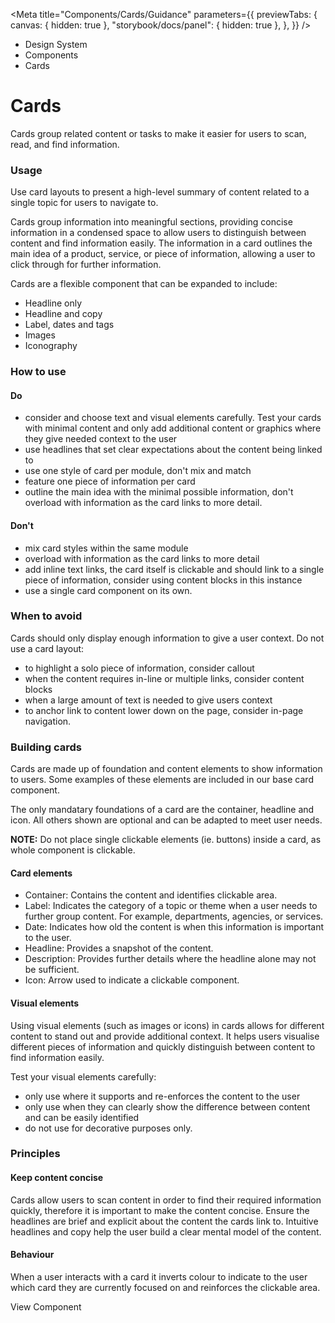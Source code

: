 
<Meta
	title="Components/Cards/Guidance"
	parameters={{
		previewTabs: {
			canvas: { hidden: true },
			"storybook/docs/panel": { hidden: true },
		},
	}}
/>

<div className="act-docs-container">
	<Masthead />
	<main className="act-body">
		<div className="act-flex act-flex-light-purple">
			<div className="act-flex__container act-flex__container-padding-trim">
				<div className="act-flex__grid">
					<div className="act-flex__row">
						<div className="act-col__cw-12">
							<div className="act-box">
								<div className="act-breadcrumbs">
									<ul className="act-breadcrumbs__container">
										<li className="act-breadcrumbs__crumb act-h6">
											<LinkTo className="act-breadcrumbs__crumb__link" kind="system-introduction--page">
												Design System <i className="fa-solid fa-angle-right"></i>
											</LinkTo>
										</li>
										<li className="act-breadcrumbs__crumb act-h6">
											<LinkTo className="act-breadcrumbs__crumb__link" kind="components-overview--page">
												Components <i className="fa-solid fa-angle-right"></i>
											</LinkTo>
										</li>
										<li className="act-breadcrumbs__crumb act-h6">
											<LinkTo className="act-breadcrumbs__crumb__link" kind="components-overview--pageoverview--page">
												Cards <i className="fa-solid fa-angle-right"></i>
											</LinkTo>
										</li>
									</ul>
								</div>
								<h1>Cards</h1>
								<p>Cards group related content or tasks to make it easier for users to scan, read, and find information.</p>
							</div>
						</div>
					</div>
				</div>
			</div>
		</div>
		<div className="act-flex">
			<div className="act-flex__container">
				<div className="act-flex__grid">
					<div className="act-flex__row">
						<div className="act-col__cw-12">
							<div className="act-box">
								<h3>Usage</h3>
								<p>Use card layouts to present a high-level summary of content related to a single topic for users to navigate to.</p>
								<p>Cards group information into meaningful sections, providing concise information in a condensed space to allow users to distinguish between content and find information easily. The information in a card outlines the main idea of a product, service, or piece of information, allowing a user to click through for further information.</p>
								<p>Cards are a flexible component that can be expanded to include:</p>
								<ul>
									<li>Headline only</li>
									<li>Headline and copy</li>
									<li>Label, dates and tags</li>
									<li>Images</li>
									<li>Iconography</li>
								</ul>
							</div>
						</div>
					</div>
					<div className="act-flex__row">
						<div className="act-col__cw-12">
							<div className="act-box">
								<h3>How to use</h3>
								<h4>Do</h4>
								<ul>
									<li>consider and choose text and visual elements carefully. Test your cards with minimal content and only add additional content or graphics where they give needed context to the user</li>
									<li>use headlines that set clear expectations about the content being linked to</li>
									<li>use one style of card per module, don't mix and match</li>
									<li>feature one piece of information per card</li>
									<li>outline the main idea with the minimal possible information, don't overload with information as the card links to more detail.</li>
								</ul>
								<h4>Don't</h4>
								<ul>
									<li>mix card styles within the same module</li>
									<li>overload with information as the card links to more detail</li>
									<li>add inline text links, the card itself is clickable and should link to a single piece of information, consider using content blocks in this instance</li>
									<li>use a single card component on its own.</li>
								</ul>
							</div>
						</div>
					</div>
					<div className="act-flex__row">
						<div className="act-col__cw-12">
							<div className="act-box">
								<h3>When to avoid</h3>
								<p>Cards should only display enough information to give a user context. Do not use a card layout:</p>
								<ul>
									<li>to highlight a solo piece of information, consider callout</li>
									<li>when the content requires in-line or multiple links, consider content blocks</li>
									<li>when a large amount of text is needed to give users context</li>
									<li>to anchor link to content lower down on the page, consider in-page navigation.</li>
								</ul>
							</div>
						</div>
					</div>
					<div className="act-flex__row">
						<div className="act-col__cw-12">
							<div className="act-box">
								<h3>Building cards</h3>
								<p>Cards are made up of foundation and content elements to show information to users. Some examples of these elements are included in our base card component.</p>
								<p>The only mandatary foundations of a card are the container, headline and icon. All others shown are optional and can be adapted to meet user needs.</p>
								<p><b>NOTE:</b> Do not place single clickable elements (ie. buttons) inside a card, as whole component is clickable.</p>
								<h4>Card elements</h4>
								<ul>
									<li>Container: Contains the content and identifies clickable area.</li>
									<li>Label: Indicates the category of a topic or theme when a user needs to further group content. For example, departments, agencies, or services.</li>
									<li>Date: Indicates how old the content is when this information is important to the user.</li>
									<li>Headline: Provides a snapshot of the content.</li>
									<li>Description: Provides further details where the headline alone may not be sufficient.</li>
									<li>Icon: Arrow used to indicate a clickable component.</li>
								</ul>
								<h4>Visual elements</h4>
								<p>Using visual elements (such as images or icons) in cards allows for different content to stand out and provide additional context. It helps users visualise different pieces of information and quickly distinguish between content to find information easily.</p>
								<p>Test your visual elements carefully:</p>
								<ul>
									<li>only use where it supports and re-enforces the content to the user</li>
									<li>only use when they can clearly show the difference between content and can be easily identified</li>
									<li>do not use for decorative purposes only.</li>
								</ul>
							</div>
						</div>
					</div>
					<div className="act-flex__row">
						<div className="act-col__cw-12">
							<div className="act-box">
								<h3>Principles</h3>
								<h4>Keep content concise</h4>
								<p>Cards allow users to scan content in order to find their required information quickly, therefore it is important to make the content concise. Ensure the headlines are brief and explicit about the content the cards link to. Intuitive headlines and copy help the user build a clear mental model of the content.</p>
								<h4>Behaviour</h4>
								<p>When a user interacts with a card it inverts colour to indicate to the user which card they are currently focused on and reinforces the clickable area.</p>
							</div>
						</div>
					</div>
					<div className="act-flex__row">
    					<div className="act-col__cw-12">
    						<div className="act-box">
    							<LinkTo
    								className="act-button act-button__primary act-button__default act-button__icon-left act-button__primary-undefined"
    								kind="components-cards-docs"
    							>
    								View Component
    								<i class="fa-solid fa-eye"></i>
    							</LinkTo>
    						</div>
    					</div>
    				</div>
    			</div>
    		</div>
    	</div>
    </main>
    <footer className="act-footer">
    	<AoC />
    	<Footer />
    </footer>

</div>
